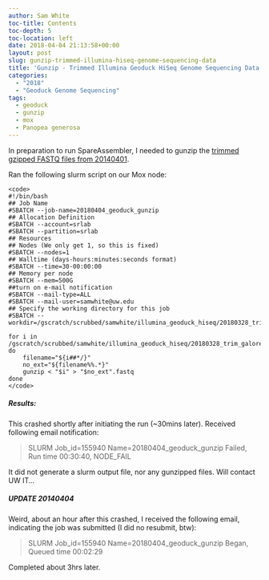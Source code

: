 ```yaml
---
author: Sam White
toc-title: Contents
toc-depth: 5
toc-location: left
date: 2018-04-04 21:13:58+00:00
layout: post
slug: gunzip-trimmed-illumina-hiseq-genome-sequencing-data
title: 'Gunzip - Trimmed Illumina Geoduck HiSeq Genome Sequencing Data '
categories:
  - "2018"
  - "Geoduck Genome Sequencing"
tags:
  - geoduck
  - gunzip
  - mox
  - Panopea generosa
---
```


In preparation to run SpareAssembler, I needed to gunzip the [trimmed gzipped FASTQ files from 20140401](https://robertslab.github.io/sams-notebook/posts/2018/2018-04-01-trimgalorefastqcmultiqc-illumina-hiseq-genome-sequencing-data-continued/).

Ran the following slurm script on our Mox node:


    
    <code>
    #!/bin/bash
    ## Job Name
    #SBATCH --job-name=20180404_geoduck_gunzip
    ## Allocation Definition
    #SBATCH --account=srlab
    #SBATCH --partition=srlab
    ## Resources
    ## Nodes (We only get 1, so this is fixed)
    #SBATCH --nodes=1
    ## Walltime (days-hours:minutes:seconds format)
    #SBATCH --time=30-00:00:00
    ## Memory per node
    #SBATCH --mem=500G
    ##turn on e-mail notification
    #SBATCH --mail-type=ALL
    #SBATCH --mail-user=samwhite@uw.edu
    ## Specify the working directory for this job
    #SBATCH --workdir=/gscratch/scrubbed/samwhite/illumina_geoduck_hiseq/20180328_trim_galore_illumina_hiseq_geoduck
    
    for i in /gscratch/scrubbed/samwhite/illumina_geoduck_hiseq/20180328_trim_galore_illumina_hiseq_geoduck/*.gz; do
        filename="${i##*/}"
        no_ext="${filename%%.*}"
        gunzip < "$i" > "$no_ext".fastq
    done
    </code>





##### Results:



This crashed shortly after initiating the run (~30mins later). Received following email notification:



<blockquote>
  SLURM Job_id=155940 Name=20180404_geoduck_gunzip Failed, Run time 00:30:40, NODE_FAIL
</blockquote>



It did not generate a slurm output file, nor any gunzipped files. Will contact UW IT...



##### UPDATE 20140404



Weird, about an hour after this crashed, I received the following email, indicating the job was submitted (I did no resubmit, btw):



<blockquote>
  SLURM Job_id=155940 Name=20180404_geoduck_gunzip Began, Queued time 00:02:29
</blockquote>



Completed about 3hrs later.
